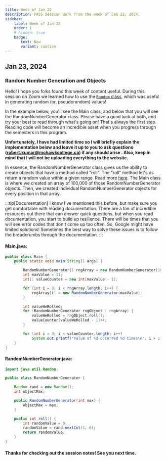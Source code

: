 ```yaml
---
title: Week of Jan 22
description: PASS Session work from the week of Jan 22, 2024.
sidebar:
    label: Week of Jan 22
    order: 1
    # hidden: true
    badge:
       text: New
       variant: caution
---
```


## Jan 23, 2024
### Random Number Generation and Objects

Hello! I hope you folks found this week of content useful. During this session on Zoom we learned
how to use the [<code>Random</code> class](https://docs.oracle.com/javase/8/docs/api/java/util/Random.html), 
which was useful in generating random (or, pseudorandom) values!

In the example below, you'll see the Main class, and below that you will see the RandomNumberGenerator
class. Please have a good luck at both, and try your best to read through what's going on! That's 
always the first step. Reading code will become an incredible asset when you progress through the 
semesters in this program. 

**Unfortunately, I have had limited time so I will briefly explain the implementation below and leave 
it up to you to ask questions (robert.kumar@mohawkcollege.ca) if any should arise . Also, keep in mind that I will not be uploading 
everything to the website.**

In essence, the RandomNumberGenerator class gives us the ability to create objects that have a method 
called "roll". The "roll" method let's us return a random value within a given range. Read more 
[here](https://docs.oracle.com/javase/8/docs/api/java/util/Random.html#nextInt-int-). The Main class
is where we created an array of 100,000 of those RandomNumberGenerator objects. Then, we created individual
RandomNumberGenerator objects for every position in that array.

:::tip[Documentation]
I know I've mentioned this before, but make sure you get comfortable with reading documentation. 
There are a ton of incredible resources out there that can answer quick questions, but when you read
documentation, you start to build up resilience. There will be times that you will see error codes 
that don't come up too often. So, Google might have limited solutions! Sometimes the best way to solve
these issues is to follow the breadcrumbs through the documentation. 
:::

#### Main.java:
```java
public class Main {
    public static void main(String[] args) {

        RandomNumberGenerator[] rngArray = new RandomNumberGenerator[100_000];
        int maxValue = 11;
        int[] valueCounter = new int[maxValue - 1];

        for (int i = 0; i < rngArray.length; i++) {
            rngArray[i] = new RandomNumberGenerator(maxValue);
        }

        int valueWeRolled;
        for (RandomNumberGenerator rngObject : rngArray) {
            valueWeRolled = rngObject.roll();
            valueCounter[valueWeRolled - 1]++;
        }

        for (int i = 0; i < valueCounter.length; i++)
            System.out.printf("Value of %d occurred %d times\n", i + 1, valueCounter[i]);
    }
}
```

#### RandomNumberGenerator.java:
```java
import java.util.Random;

public class RandomNumberGenerator {

    Random rand = new Random();
    int objectMax;

    public RandomNumberGenerator(int max) {
        objectMax = max;
    }

    public int roll() {
        int randomValue = 0;
        randomValue = rand.nextInt(1, 6);
        return randomValue;
    }
}

```

#### Thanks for checking out the session notes! See you next time.